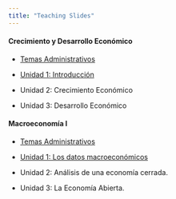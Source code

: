```yaml
---
title: "Teaching Slides"
---
```


#### Crecimiento y Desarrollo Económico

- [Temas Administrativos](https://mauriciotejada.com/crecimiento_y_desarrollo_slides/0_temas_administrativos/)

- [Unidad 1: Introducción](https://mauriciotejada.com/crecimiento_y_desarrollo_slides/1_hechos_estilizados/)

- Unidad 2: Crecimiento Económico

- Unidad 3: Desarrollo Económico

#### Macroeconomía I

- [Temas Administrativos](https://mauriciotejada.com/macroeconomics_i_slides/0_temas_administrativos/)

- [Unidad 1: Los datos macroeconómicos](https://mauriciotejada.com/macroeconomics_i_slides/1_los_datos_macro/)

- Unidad 2: Análisis de una economía cerrada.

- Unidad 3: La Economía Abierta.